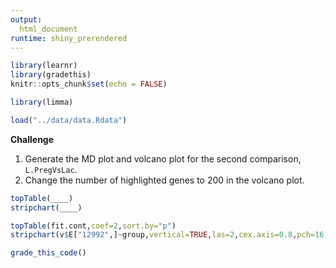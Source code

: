 ```yaml
---
output: 
  html_document
runtime: shiny_prerendered
---
```


```r
library(learnr)
library(gradethis)
knitr::opts_chunk$set(echo = FALSE)
```

```r
library(limma)
```

```r
load("../data/data.Rdata")
```

**Challenge**

1. Generate the MD plot and volcano plot for the second comparison, `L.PregVsLac`. 
2. Change the number of highlighted genes to 200 in the volcano plot.

```r
topTable(____)
stripchart(____)
```

```r
topTable(fit.cont,coef=2,sort.by="p")
stripchart(v$E["12992",]~group,vertical=TRUE,las=2,cex.axis=0.8,pch=16,cex=1.3,col=nice.col,method="jitter",ylab="Normalised log2 expression",main="Csn1s2b", cex.axis=0.6)
```

```r
grade_this_code()
```